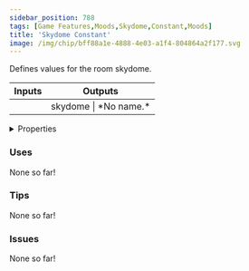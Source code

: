 ```yaml
---
sidebar_position: 788
tags: [Game Features,Moods,Skydome,Constant,Moods]
title: 'Skydome Constant'
image: /img/chip/bff88a1e-4888-4e03-a1f4-804864a2f177.svg
---
```


Defines values for the room skydome.



<IChip uuid="bff88a1e-4888-4e03-a1f4-804864a2f177"/>

<table><thead><tr><th>Inputs</th><th>Outputs</th></tr></thead><tbody><tr><td /><td>skydome | *No name.*</td></tr></tbody></table>

<details>
  <summary>Properties</summary>
  <div>
    <div>
    <table>
      <tbody>
        <tr>
          <td>Is beta required?</td>
          <td>No</td>
        </tr>
        <tr>
          <td>Is chip a trolling risk?</td>
          <td>No</td>
        </tr>
        <tr>
          <td>Is chip a role assignment risk?</td>
          <td>No</td>
        </tr>
        <tr>
          <td>Chip UUID</td>
          <td>bff88a1e-4888-4e03-a1f4-804864a2f177</td>
        </tr>
        <tr>
          <td>Room availability</td>
          <td>Available everywhere</td>
        </tr>
      </tbody>
    </table>
    </div>
  </div>
</details>

### Uses

None so far!

### Tips

None so far!

### Issues

None so far!